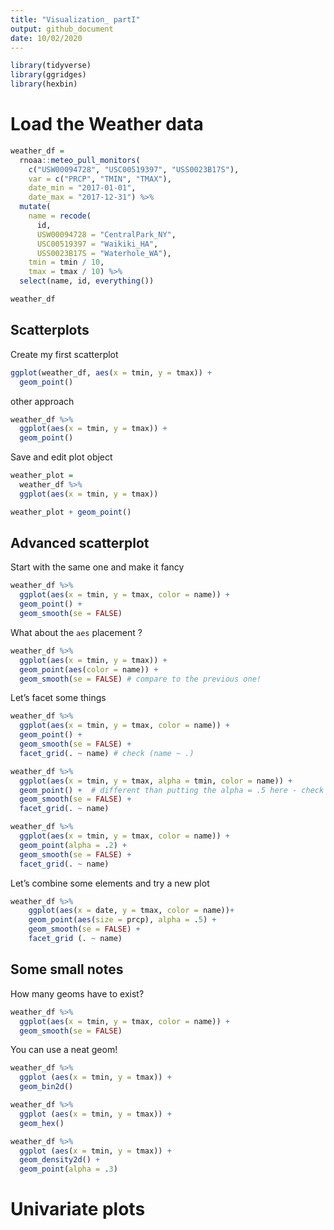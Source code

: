 ```yaml
---
title: "Visualization_ partI"
output: github_document
date: 10/02/2020
---
```


```r
library(tidyverse)
library(ggridges)
library(hexbin)
```

# Load the Weather data

```r
weather_df = 
  rnoaa::meteo_pull_monitors(
    c("USW00094728", "USC00519397", "USS0023B17S"),
    var = c("PRCP", "TMIN", "TMAX"), 
    date_min = "2017-01-01",
    date_max = "2017-12-31") %>%
  mutate(
    name = recode(
      id, 
      USW00094728 = "CentralPark_NY", 
      USC00519397 = "Waikiki_HA",
      USS0023B17S = "Waterhole_WA"),
    tmin = tmin / 10,
    tmax = tmax / 10) %>%
  select(name, id, everything())

weather_df
```

## Scatterplots

Create my first scatterplot

```r
ggplot(weather_df, aes(x = tmin, y = tmax)) + 
  geom_point()
```

other approach

```r
weather_df %>% 
  ggplot(aes(x = tmin, y = tmax)) + 
  geom_point()
```

Save and edit plot object

```r
weather_plot = 
  weather_df %>% 
  ggplot(aes(x = tmin, y = tmax))

weather_plot + geom_point()
```

## Advanced scatterplot

Start with the same one and make it fancy

```r
weather_df %>% 
  ggplot(aes(x = tmin, y = tmax, color = name)) + 
  geom_point() + 
  geom_smooth(se = FALSE)
```

What about the `aes` placement ?

```r
weather_df %>% 
  ggplot(aes(x = tmin, y = tmax)) + 
  geom_point(aes(color = name)) + 
  geom_smooth(se = FALSE) # compare to the previous one!
```

Let's facet some things

```r
weather_df %>% 
  ggplot(aes(x = tmin, y = tmax, color = name)) + 
  geom_point() + 
  geom_smooth(se = FALSE) + 
  facet_grid(. ~ name) # check (name ~ .)

weather_df %>% 
  ggplot(aes(x = tmin, y = tmax, alpha = tmin, color = name)) + 
  geom_point() +  # different than putting the alpha = .5 here - check below
  geom_smooth(se = FALSE) + 
  facet_grid(. ~ name)

weather_df %>% 
  ggplot(aes(x = tmin, y = tmax, color = name)) + 
  geom_point(alpha = .2) +
  geom_smooth(se = FALSE) + 
  facet_grid(. ~ name)
```

Let's combine some elements and try a new plot

```r
weather_df %>% 
    ggplot(aes(x = date, y = tmax, color = name))+
    geom_point(aes(size = prcp), alpha = .5) + 
    geom_smooth(se = FALSE) + 
    facet_grid (. ~ name)
```

## Some small notes

How many geoms have to exist?

```r
weather_df %>% 
  ggplot(aes(x = tmin, y = tmax, color = name)) + 
  geom_smooth(se = FALSE)
```

You can use a neat geom!

```r
weather_df %>% 
  ggplot (aes(x = tmin, y = tmax)) +
  geom_bin2d()

weather_df %>% 
  ggplot (aes(x = tmin, y = tmax)) +
  geom_hex()

weather_df %>% 
  ggplot (aes(x = tmin, y = tmax)) +
  geom_density2d() + 
  geom_point(alpha = .3)
```

# Univariate plots



```r

```

